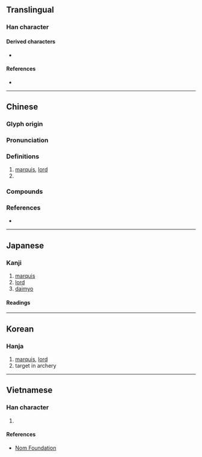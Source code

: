 {{also|候|矦}}
{{character info/new}}
==Translingual==

===Han character===
{{Han char|rn=9|rad=人|as=07|sn=9|four=27234|canj=ONMK|ids=⿰亻⿳𠃍一矢,⿰亻⿳乛一矢}}

====Derived characters====
* {{l|mul|[[喉]], [[猴]], [[堠]], [[帿]], [[瘊]], [[睺]], [[篌]], [[糇]], [[緱]]/[[缑]], [[葔]], [[鍭]]/[[𬭤]], [[餱]]/[[𫗯]], [[鄇]], [[㢿]], [[㬋]], [[㮢]], [[䂉]], [[䗔]], [[䙈]], [[䞀]]/[[𬥽]], [[䫛]], [[翭]], [[鯸]], [[䳧]]/[[𪃶]]/[[𫛺]], [[𠋫]], [[𡗁]], [[𡟑]], [[𡹵]], [[𪹍]], [[𢜵]], [[𢰡]], [[𣣠]], [[𤧝]], [[𤬈]], [[𥀃]], [[𦑤]], [[𦞈]], [[𧇹]], [[𧩨]], [[𧯁]], [[𨂸]], [[𩃺]], [[𩋴]], [[𩘋]], [[𩩵]], [[𪈱]], [[𪑻]]}}

====References====
* {{Han ref|kx=0103.070|dkj=00633|dj=0218.200|hdz=10167.010|uh=4FAF|ud=20399|bh=AB4A|bd=43850}}

----

==Chinese==
{{zh-forms|alt=矦:ancient form,𥎦:ancient form,𬾗:historical variant,𬾃:historical variant}}
{{zh-wp|zh:侯姓|en:Hou (surname)}}

===Glyph origin===
{{Han etym}}

===Pronunciation===
{{zh-pron
|m=hóu
|c=hau4
|h=pfs=
|md=
|mn=qz:hiô/tw,xm,zz:hô͘/qz,xm,zz:kâu/tw:hâu
|mn_note=hiô/hô͘ - literary; kâu/hâu - vernacular
|w=
|mc=y
|oc=y
|cat=
}}

===Definitions===
{{zh-hanzi}}

# [[marquis]], [[lord]]
# {{surname|lang=zh}}

===Compounds===
{{zh-der|侯爵|諸侯|王侯}}

===References===
* {{thcwdq}}

----

==Japanese==

===Kanji===
{{ja-kanji|grade=c|rs=人07}}

# [[marquis]]
# [[lord]]
# [[daimyo]]

====Readings====
{{ja-readings
|goon=ぐ
|kanon=こう
|kun=まと-, きみ-
}}

----

==Korean==

===Hanja===
{{ko-hanja|hangeul=[[후]], [[혜]]|eumhun=제후, 어조사 혜|rv=hu, hye|mr=hu, hye|y=hwu, hyey}}

# [[marquis]], [[lord]]
# target in archery

----

==Vietnamese==

===Han character===
{{vi-hantu|[[hậu]], [[hầu]]|rs=人07}}

# {{defn|lang=vi|sort=人07}}

====References====
* [http://nomfoundation.org/common/nom_details.php?codepoint=4faf Nom Foundation]